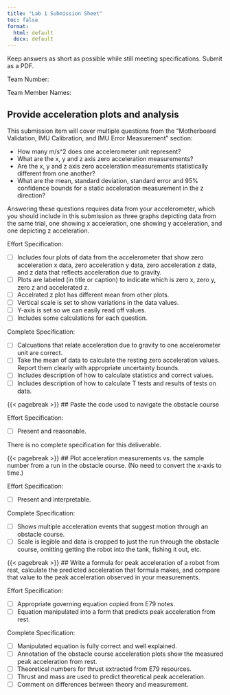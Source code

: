 ```yaml
---
title: "Lab 1 Submission Sheet"
toc: false
format:
  html: default
  docx: default
---
```


Keep answers as short as possible while still meeting specifications. Submit as a PDF.

Team Number:

Team Member Names: 

## Provide acceleration plots and analysis

This submission item will cover multiple questions from the "Motherboard Validation, IMU Calibration, and IMU Error Measurement" section:  

- How many m/s^2 does one accelerometer unit represent?
- What are the x, y and z axis zero acceleration measurements?
- Are the x, y and z axis zero acceleration measurements statistically different from one another?
- What are the mean, standard deviation, standard error and 95% confidence bounds for a static acceleration measurement in the z direction?

Answering these questions requires data from your accelerometer, which you should include in this submission as three graphs depicting data from the same trial, one showing x acceleration, one showing y acceleration, and one depicting z acceleration.

Effort Specification:

- [ ] Includes four plots of data from the accelerometer that show zero acceleration x data, zero acceleration y data, zero acceleration z data, and z data that reflects acceleration due to gravity.
- [ ] Plots are labeled (in title or caption) to indicate which is zero x, zero y, zero z and accelerated z.
- [ ] Accelrated z plot has different mean from other plots.
- [ ] Vertical scale is set to show variations in the data values.
- [ ] Y-axis is set so we can easily read off values.
- [ ] Includes some calculations for each question.

Complete Specification:

- [ ] Calcuations that relate acceleration due to gravity to one accelerometer unit are correct.
- [ ] Take the mean of data to calculate the resting zero acceleration values. Report them clearly with appropriate uncertainty bounds.
- [ ] Includes description of how to calculate statistics and correct values.
- [ ] Includes description of how to calculate T tests and results of tests on data.

{{< pagebreak >}}
## Paste the code used to navigate the obstacle course

Effort Specification:

- [ ] Present and reasonable.

There is no complete specification for this deliverable.

{{< pagebreak >}}
## Plot acceleration measurements vs. the sample number from a run in the obstacle course.  (No need to convert the x-axis to time.)

Effort Specification:

- [ ] Present and interpretable.

Complete Specification:

- [ ] Shows multiple acceleration events that suggest motion through an obstacle course.  
- [ ] Scale is legible and data is cropped to just the run through the obstacle course, omitting getting the robot into the tank, fishing it out, etc.

{{< pagebreak >}}
## Write a formula for peak acceleration of a robot from rest, calculate the predicted acceleration that formula makes, and compare that value to the peak acceleration observed in your measurements.

Effort Specification:

- [ ] Appropriate governing equation copied from E79 notes.
- [ ] Equation manipulated into a form that predicts peak acceleration from rest.

Complete Specification:

- [ ] Manipulated equation is fully correct and well explained.
- [ ] Annotation of the obstacle course acceleration plots show the measured peak acceleration from rest.
- [ ] Theoretical numbers for thrust extracted from E79 resources.
- [ ] Thrust and mass are used to predict theoretical peak acceleration.
- [ ] Comment on differences between theory and measurement.

